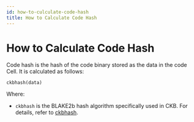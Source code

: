 ```yaml
---
id: how-to-culculate-code-hash
title: How to Calculate Code Hash
---
```



# How to Calculate Code Hash

Code hash is the hash of the code binary stored as the data in the code Cell. It is calculated as follows:

```
ckbhash(data)
```

Where:

- `ckbhash` is the BLAKE2b hash algorithm specifically used in CKB. For details, refer to [ckbhash](https://docs.nervos.org/docs/tech-explanation/ckbhash).
